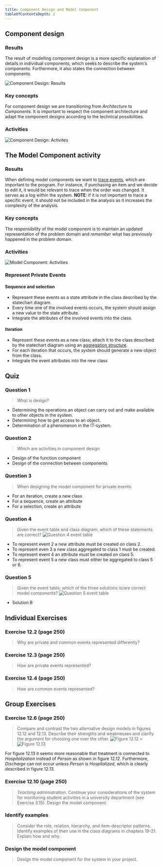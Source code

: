 ---
title: Component Design and Model Component
tableOfContentsDepth: 2
---

## Component design

### Results

The result of modelling component design is a more specific explanation of details
in individual components, which seeks to describe the system's components.
Furthermore, it also states the connection between components.

![Component Design: Results](images/component-design-results.png)

### Key concepts

For component design we are transitioning from _Architecture_ to _Components_.
It is important to respect the component architecture and adapt the component
designs according to the technical possibilities.

### Activities

![Component Design: Activites](images/component-design-activities.png)

## The Model Component activity

### Results

When defining model components we want to
[trace events](/software/3-semester/su/behavior/#event-traces), which are important
to the program. For instance, if purchasing an item and we decide to edit it,
it would be relevant to trace when the order was changed. It serves as a log within
the system. **NOTE**: if it is not important to trace a specific event, it should
not be included in the analysis as it increases the complexity of the analysis.

### Key concepts

The responsibility of the model component is to maintain an updated representation
of the problem domain and _remember_ what has previously happened in the
problem domain.

### Activities

![Model Component: Activities](images/component-design-model-activities.png)

### Represent Private Events

#### Sequence and selection

- Represent these events as a state attribute in the class described by the
  statechart diagram.
- Every time one of the involved events occurs, the system should assign a new
  value to the state attribute.
- Integrate the attributes of the involved events into the class.

#### Iteration

- Represent these events as a new class; attach it to the class described by the
  statechart diagram using an [aggregation structure](/software/3-semester/su/structure/#aggregation).
- For each iteration that occurs, the system should generate a new object from the
  class.
- Integrate the event attributes into the new class

## Quiz

### Question 1

> What is design?

- Determining the operations an object can carry out and make available to other
  objects in the system.
- Determining how to get access to an object.
- Determination of a phenomenon in the IT-system.

### Question 2

> Which are activities in component design

- Design of the function component
- Design of the connection between components

### Question 3

> When designing the model component for private events:

- For an iteration, create a new class
- For a sequence, create an attribute
- For a selection, create an attribute

### Question 4

> Given the event table and class diagram; which of these statements are correct?
> ![Question 4 event table](images/component-design-quiz-q-4.png)

- To represent event 2 a new attribute must be created on class 2.
- To represent even 3 a new class aggregated to class 1 must be created.
- To represent event 4 an attribute must be created on class 5.
- To represent event 5 a new class must either be aggregated to class 5 or 6.

### Question 5

> Given the event table; which of the three solutions is/are correct model components?
> ![Question 5 event table](images/component-design-quiz-q-5.png)

- Solution B

## Individual Exercises

### Exercise 12.2 (page 250)

> Why are private and common events represented differently?

### Exercise 12.3 (page 250)

> How are private events represented?

### Exercise 12.4 (page 250)

> How are common events represented?

## Group Exercises

### Exercise 12.6 (page 250)

> Compare and contrast the two alternative design models in figures 12.12 and
> 12.13. Describe their strengths and weaknesses and clarify the argument for
> choosing one over the other.
> ![Figure 12.12](images/component-design-figure-12-12.png) > ![Figure 12.13](images/component-design-figure-12-13.png)

For figure 12.13 it seems more reasonable that treatment is connected
to _Hospitalization_ instead of _Person_ as shown in figure 12.12.
Furthermore, _Discharge_ can not occur unless _Person_ is _Hospitalized_,
which is clearly described in figure 12.13.

### Exercise 12.10 (page 250)

> _Teaching administration_. Continue your considerations of the system for
> monitoring student activities in a university department (see Exercise 3.15).
> Design the model component.

### Identify examples

> Consider the role, relation, hierarchy, and item-descriptor patterns.
> Identify examples of their use in the class diagrams in chapters 19-21.
> Explain how and why.

### Design the model component

> Design the model component for the system in your project.
